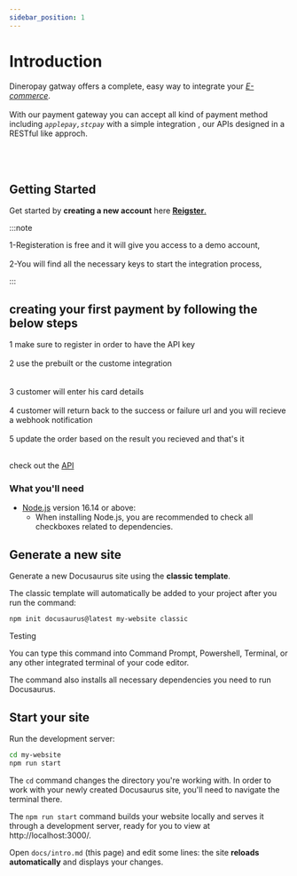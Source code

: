 ```yaml
---
sidebar_position: 1
---
```


# Introduction 

Dineropay gatway offers a complete, easy way to integrate your <u>_E-commerce_</u>.<br></br>
With our payment gateway you can accept all kind of payment method including _`applepay,stcpay`_ with a simple integration , our APIs designed in a RESTful like approch.
<br></br>
<br></br>


## Getting Started 

Get started by **creating a new account** here <u>**[Reigster](https://dineropay.com)**.</u>

:::note

1-Registeration is free and it will give you access to a demo account,<br></br>
2-You will find all the necessary keys to start the integration process,

:::

## creating your first payment by following the below steps
<circle>1</circle> make sure to register in order to have the API key <br></br> 
<circle>2</circle> use the prebuilt or the custome integration <br></br>           
<circle>3</circle> customer will enter his card details <br></br>
<circle>4</circle> customer will return back to the success or failure url and you will recieve a webhook notification <br></br>
<circle>5</circle> update the order based on the result you recieved and that's it <br></br>


check out the [API](/api)

### What you'll need

- [Node.js](https://nodejs.org/en/download/) version 16.14 or above:
  - When installing Node.js, you are recommended to check all checkboxes related to dependencies.

## Generate a new site

Generate a new Docusaurus site using the **classic template**.

The classic template will automatically be added to your project after you run the command:

```bash
npm init docusaurus@latest my-website classic
```
<highlight color='red'>Testing</highlight>

You can type this command into Command Prompt, Powershell, Terminal, or any other integrated terminal of your code editor.

The command also installs all necessary dependencies you need to run Docusaurus.

## Start your site

Run the development server:

```bash
cd my-website
npm run start
```

The `cd` command changes the directory you're working with. In order to work with your newly created Docusaurus site, you'll need to navigate the terminal there.

The `npm run start` command builds your website locally and serves it through a development server, ready for you to view at http://localhost:3000/.

Open `docs/intro.md` (this page) and edit some lines: the site **reloads automatically** and displays your changes.
